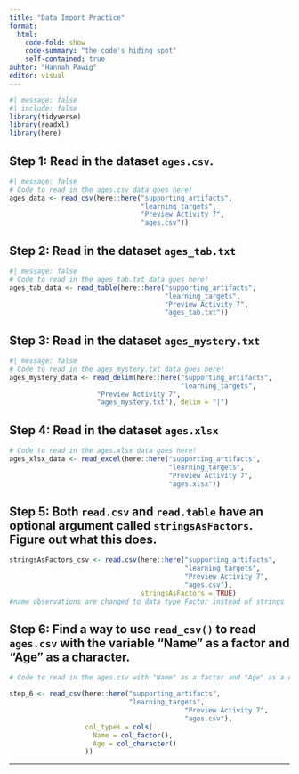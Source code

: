 ```yaml
---
title: "Data Import Practice"
format:
  html:
    code-fold: show
    code-summary: "the code's hiding spot"
    self-contained: true
auhtor: "Hannah Pawig"
editor: visual
---
```


```r
#| message: false
#| include: false
library(tidyverse)
library(readxl)
library(here)
```

## Step 1: Read in the dataset `ages.csv`.

```r
#| message: false
# Code to read in the ages.csv data goes here! 
ages_data <- read_csv(here::here("supporting_artifacts",
                                 "learning_targets",
                                 "Preview Activity 7",
                                 "ages.csv"))

```

## Step 2: Read in the dataset `ages_tab.txt`

```r
#| message: false
# Code to read in the ages_tab.txt data goes here! 
ages_tab_data <- read_table(here::here("supporting_artifacts",
                                       "learning_targets",
                                       "Preview Activity 7",
                                       "ages_tab.txt"))

```

## Step 3: Read in the dataset `ages_mystery.txt`

```r
#| message: false
# Code to read in the ages_mystery.txt data goes here! 
ages_mystery_data <- read_delim(here::here("supporting_artifacts",
                                           "learning_targets",
                      "Preview Activity 7",
                      "ages_mystery.txt"), delim = "|")

```

## Step 4: Read in the dataset `ages.xlsx`

```r
# Code to read in the ages.xlsx data goes here! 
ages_xlsx_data <- read_excel(here::here("supporting_artifacts",
                                        "learning_targets",
                                        "Preview Activity 7",
                                        "ages.xlsx"))

```

## Step 5: Both `read.csv` and `read.table` have an optional argument called `stringsAsFactors`. Figure out what this does.

```r
stringsAsFactors_csv <- read.csv(here::here("supporting_artifacts",
                                            "learning_targets",
                                            "Preview Activity 7",
                                            "ages.csv"),
                                 stringsAsFactors = TRUE)
#name observations are changed to data type Factor instead of strings

```

## Step 6: Find a way to use `read_csv()` to read `ages.csv` with the variable "Name" as a factor and "Age" as a character.

```r
# Code to read in the ages.csv with "Name" as a factor and "Age" as a character goes here! 

step_6 <- read_csv(here::here("supporting_artifacts",
                              "learning_targets",
                                            "Preview Activity 7",
                                            "ages.csv"),
                   col_types = cols(
                     Name = col_factor(),
                     Age = col_character()
                   ))
```

------------------------------------------------------------------------
